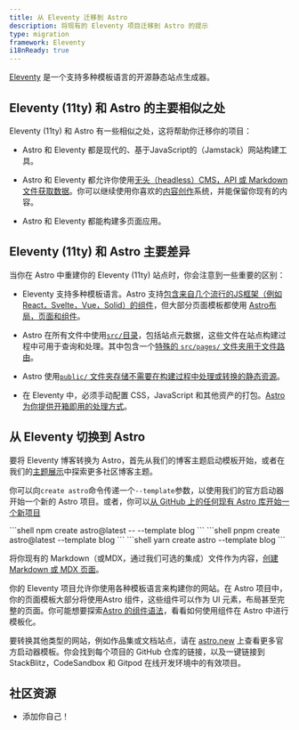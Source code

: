 ```yaml
---
title: 从 Eleventy 迁移到 Astro
description: 将现有的 Eleventy 项目迁移到 Astro 的提示
type: migration
framework: Eleventy
i18nReady: true
---
```



[Eleventy](https://11ty.dev) 是一个支持多种模板语言的开源静态站点生成器。

## Eleventy (11ty) 和 Astro 的主要相似之处

Eleventy (11ty) 和 Astro 有一些相似之处，这将帮助你迁移你的项目：

- Astro 和 Eleventy 都是现代的、基于JavaScript的（Jamstack）网站构建工具。

- Astro 和 Eleventy 都允许你使用[无头（headless）CMS，API 或 Markdown 文件获取数据](/zh-cn/guides/data-fetching/)。你可以继续使用你喜欢的[内容创作](/zh-cn/guides/content/)系统，并能保留你现有的内容。

- Astro 和 Eleventy 都能构建多页面应用。

## Eleventy (11ty) 和 Astro 主要差异

当你在 Astro 中重建你的 Eleventy (11ty) 站点时，你会注意到一些重要的区别：

- Eleventy 支持多种模板语言。Astro 支持[包含来自几个流行的JS框架（例如 React，Svelte，Vue，Solid）的组件](/zh-cn/guides/framework-components/)，但大部分页面模板都使用 [Astro布局，页面和组件](/zh-cn/basics/astro-components/)。

- Astro 在所有文件中使用[`src/`目录](/zh-cn/basics/project-structure/#src)，包括站点元数据，这些文件在站点构建过程中可用于查询和处理。其中包含一个[特殊的 `src/pages/` 文件夹用于文件路由](/zh-cn/basics/astro-pages/)。

- Astro 使用[`public/` 文件夹存储不需要在构建过程中处理或转换的静态资源](/zh-cn/basics/project-structure/#public)。

- 在 Eleventy 中，必须手动配置 CSS，JavaScript 和其他资产的打包。[Astro 为你提供开箱即用的处理方式](/zh-cn/concepts/why-astro/#易于使用)。

## 从 Eleventy 切换到 Astro

要将 Eleventy 博客转换为 Astro，首先从我们的博客主题启动模板开始，或者在我们的[主题展示](https://astro.build/themes/)中探索更多社区博客主题。

你可以向`create astro`命令传递一个`--template`参数，以使用我们的官方启动器开始一个新的 Astro 项目。或者，你可以[从 GitHub 上的任何现有 Astro 库开始一个新项目](/zh-cn/install-and-setup/#使用主题或起始模板)

  <PackageManagerTabs>
    <Fragment slot="npm">
    ```shell
    npm create astro@latest -- --template blog
    ```
    </Fragment>
    <Fragment slot="pnpm">
    ```shell
    pnpm create astro@latest --template blog
    ```
    </Fragment>
    <Fragment slot="yarn">
    ```shell
    yarn create astro --template blog
    ```
    </Fragment>
  </PackageManagerTabs>

将你现有的 Markdown（或MDX，通过我们可选的集成）文件作为内容，[创建 Markdown 或 MDX 页面](/zh-cn/guides/markdown-content/)。

你的 Eleventy 项目允许你使用各种模板语言来构建你的网站。在 Astro 项目中，你的页面模板大部分将使用Astro 组件，这些组件可以作为 UI 元素，布局甚至完整的页面。你可能想要探索[Astro 的组件语法](/zh-cn/basics/astro-components/)，看看如何使用组件在 Astro 中进行模板化。

要转换其他类型的网站，例如作品集或文档站点，请在 [astro.new](https://astro.new) 上查看更多官方启动器模板。你会找到每个项目的 GitHub 仓库的链接，以及一键链接到 StackBlitz，CodeSandbox 和 Gitpod 在线开发环境中的有效项目。

## 社区资源

- 添加你自己！
